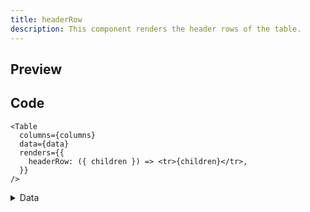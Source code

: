 ```yaml
---
title: headerRow
description: This component renders the header rows of the table.
---
```


## Preview

<Examples renderer="headerRow" />

## Code

```tsx
<Table
  columns={columns}
  data={data}
  renders={{
    headerRow: ({ children }) => <tr>{children}</tr>,
  }}
/>
```

<details>
<summary>Data</summary>
```tsx
type Data = {
  name: string
  email: string
  stance: "mongo" | "goofy"
}

const [data, setData] = React.useState<Data[]>([
{ name: "Touha", email: "touha@example.com", stance: "mongo" },
{ name: "Sadman", email: "sadman@example.com", stance: "goofy" },
{ name: "Otaku Dev", email: "otakudev@example.com", stance: "mongo" },
{
name: "Tony",
email: "tonny@example.com",
stance: "goofy",
},
{
name: "Rodney",
email: "rodney@example.com",
stance: "goofy",
},
{
name: "Guy",
email: "guy@example.com",
stance: "mongo",
},
{
name: "Skater",
email: "skater@example.com",
stance: "goofy",
},
{
name: "Dude",
email: "dude@example.com",
stance: "mongo",
},
{
name: "John",
email: "john@example.com",
stance: "goofy",
},
{
name: "Gordon",
email: "gordon@example.com",
stance: "mongo",
},
{ name: "Alex", email: "alex@example.com", stance: "goofy" },
])

````
</details>

<details>
<summary>Columns</summary>
```tsx
const columns = [
  { accessorKey: "name", header: "Name" },
  { accessorKey: "email", header: "Email" },
  { accessorKey: "stance", header: "Stance" },
] satisfies ColumnDef<Data, unknown>[]
````

</details>
